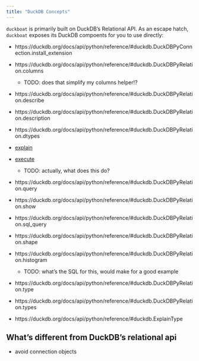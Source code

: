 ```yaml
---
title: "DuckDB Concepts"
---
```


`duckboat` is primarily built on DuckDB's Relational API.
As an escape hatch, `duckboat` exposes its DuckDB compoents for you to use directly:

- https://duckdb.org/docs/api/python/reference/#duckdb.DuckDBPyConnection.install_extension

- https://duckdb.org/docs/api/python/reference/#duckdb.DuckDBPyRelation.columns
    - TODO: does that simplify my columns helper!?
- https://duckdb.org/docs/api/python/reference/#duckdb.DuckDBPyRelation.describe
- https://duckdb.org/docs/api/python/reference/#duckdb.DuckDBPyRelation.description
- https://duckdb.org/docs/api/python/reference/#duckdb.DuckDBPyRelation.dtypes
- [explain](https://duckdb.org/docs/api/python/reference/#duckdb.DuckDBPyRelation.explain)
- [execute](https://duckdb.org/docs/api/python/reference/#duckdb.DuckDBPyRelation.execute)
    - TODO: actually, what does this do?
- https://duckdb.org/docs/api/python/reference/#duckdb.DuckDBPyRelation.query
- https://duckdb.org/docs/api/python/reference/#duckdb.DuckDBPyRelation.show
- https://duckdb.org/docs/api/python/reference/#duckdb.DuckDBPyRelation.sql_query
- https://duckdb.org/docs/api/python/reference/#duckdb.DuckDBPyRelation.shape
- https://duckdb.org/docs/api/python/reference/#duckdb.DuckDBPyRelation.histogram
    - TODO: what's the SQL for this, would make for a good example
- https://duckdb.org/docs/api/python/reference/#duckdb.DuckDBPyRelation.type
- https://duckdb.org/docs/api/python/reference/#duckdb.DuckDBPyRelation.types
- https://duckdb.org/docs/api/python/reference/#duckdb.ExplainType    


## What's different from DuckDB's relational api

- avoid connection objects
